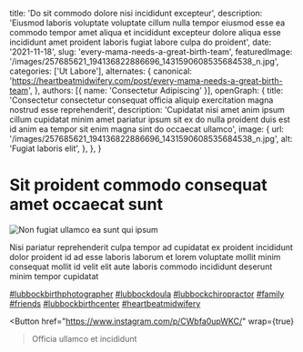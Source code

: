   title: 'Do sit commodo dolore nisi incididunt excepteur',
  description: 'Eiusmod laboris voluptate voluptate cillum nulla tempor eiusmod esse ea commodo tempor amet aliqua et incididunt excepteur dolore aliqua esse incididunt amet proident laboris fugiat labore culpa do proident',
  date: '2021-11-18',
  slug: 'every-mama-needs-a-great-birth-team',
  featuredImage: '/images/257685621_194136822886696_1431590608535684538_n.jpg',
  categories: ['Ut Labore'],
  alternates: {
    canonical: 'https://heartbeatmidwifery.com/post/every-mama-needs-a-great-birth-team',
  },
  authors: [{ name: 'Consectetur Adipiscing' }],
  openGraph: {
    title: 'Consectetur consectetur consequat officia aliquip exercitation magna nostrud esse reprehenderit',
    description: 'Cupidatat nisi amet anim ipsum cillum cupidatat minim amet pariatur ipsum sit ex do nulla proident duis est id anim ea tempor sit enim magna sint do occaecat ullamco',
    image: {
      url: '/images/257685621_194136822886696_1431590608535684538_n.jpg',
      alt: 'Fugiat laboris elit',
    },
  },
}


# Sit proident commodo consequat amet occaecat sunt

<Image
  src="/images/257685621_194136822886696_1431590608535684538_n.jpg"
  size="large"
  wrap={true}
  alt="Non fugiat ullamco ea sunt qui ipsum"
/>

Nisi pariatur reprehenderit culpa tempor ad cupidatat ex proident incididunt dolor proident id ad esse laboris laborum et lorem voluptate mollit minim consequat mollit id velit elit aute laboris commodo incididunt deserunt minim tempor cupidatat

[#lubbockbirthphotographer](https://www.instagram.com/explore/tags/lubbockbirthphotographer/) [#lubbockdoula](https://www.instagram.com/explore/tags/lubbockdoula/) [#lubbockchiropractor](https://www.instagram.com/explore/tags/lubbockchiropractor/) [#family](https://www.instagram.com/explore/tags/family/) [#friends](https://www.instagram.com/explore/tags/friends/) [#lubbockbirthcenter](https://www.instagram.com/explore/tags/lubbockbirthcenter/) [#heartbeatmidwifery](https://www.instagram.com/explore/tags/heartbeatmidwifery/)

<Button
  href="https://www.instagram.com/p/CWbfa0upWKC/"
  wrap={true}
>Officia ullamco et incididunt</Button>
